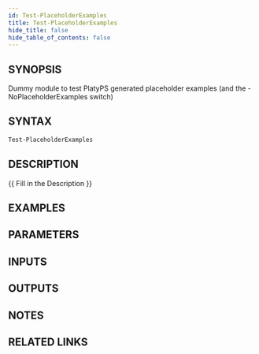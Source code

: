 ```yaml
---
id: Test-PlaceholderExamples
title: Test-PlaceholderExamples
hide_title: false
hide_table_of_contents: false
---
```


## SYNOPSIS

Dummy module to test PlatyPS generated placeholder examples (and the -NoPlaceholderExamples switch)

## SYNTAX

```powershell
Test-PlaceholderExamples
```

## DESCRIPTION

\{\{ Fill in the Description \}\}

## EXAMPLES

## PARAMETERS

## INPUTS

## OUTPUTS

## NOTES

## RELATED LINKS
